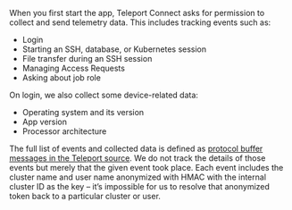 When you first start the app, Teleport Connect asks for permission to collect and send telemetry data.
This includes tracking events such as:
- Login
- Starting an SSH, database, or Kubernetes session
- File transfer during an SSH session
- Managing Access Requests
- Asking about job role

On login, we also collect some device-related data:

- Operating system and its version
- App version
- Processor architecture

The full list of events and collected data is defined as [protocol buffer messages in the Teleport source](https://github.com/gravitational/teleport/tree/branch/v(=teleport.major_version=)/proto/prehog/v1alpha/connect.proto).
We do not track the details of those events but merely that the given event took place. Each event includes
the cluster name and user name anonymized with HMAC with the internal cluster ID as the key – it’s impossible for us
to resolve that anonymized token back to a particular cluster or user.
